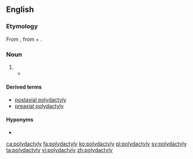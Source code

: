 ==English==
{{wikipedia}}

===Etymology===
From {{etyl|grc|en}} {{m|grc|πολυδάκτυλος||many toed}}, from {{m|grc|πολύς||many}} + {{m|grc|δάκτυλος||finger}}.

===Noun===
{{en-noun|polydactylies}}

# {{synonym of|polydactylism|lang=en}}
#* {{quote-web|year=2008|work=Guinness World Records|section=Human Body — Extreme Bodies|url=http://www.guinnessworldrecords.com/records/human_body/extreme_bodies/most_fingers_and_toes_-_living_person.aspx|title=Most Fingers and Toes — Living Person|passage=Pranamya Menaria (India; born August 10, 2005) has 25 in total (12 fingers and 13 toes). This is as a result of the condition '''Polydactyly''' and Syndactyly.}}

====Derived terms====
* [[postaxial polydactyly]]
* [[preaxial polydactyly]]

====Hyponyms====
* {{l|en|hexadactyly}}

[[ca:polydactyly]]
[[fa:polydactyly]]
[[ko:polydactyly]]
[[pl:polydactyly]]
[[sv:polydactyly]]
[[ta:polydactyly]]
[[vi:polydactyly]]
[[zh:polydactyly]]